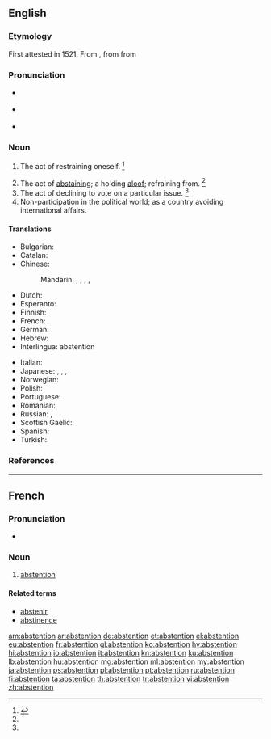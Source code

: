 ==English==

===Etymology===
First attested in 1521. From {{etyl|fr|en}} {{term|abstention|lang=fr}}, from {{etyl|LL|en}} {{term/t|la|abstēntiō}} from {{etyl|la|en}} {{term/t|la|abstinēō||withhold, to abstain}}

===Pronunciation===
* {{a|RP}} {{IPA|/əbˈstɛn.ʃn̩/}}
* {{a|US}} {{IPA|/æbˈstɛn.ʃn̩/|/əbˈstɛn.ʃn̩/|/æbˈstɛn.t͡ʃn̩/|/əbˈstɛn.t͡ʃn̩/}}
* {{audio|en-us-abstention.ogg|Audio (US)|lang=en}}

===Noun===
{{en-noun}}

# {{context|obsolete|lang=en}} The act of restraining oneself. {{defdate|Attested from the early 16<sup>th</sup> century until the med 17<sup>th</sup> century.}}<ref name=SOED>{{R:SOED5|page=9}}</ref>
# The act of [[abstaining]]; a holding [[aloof]]; refraining from. {{defdate|First attested in the early 17<sup>th</sup> century.}}<ref name=SOED/>
# The act of declining to vote on a particular issue. {{defdate|First attested in the late 19<sup>th</sup> century.}}<ref name=SOED/>
# Non-participation in the political world; as a country avoiding international affairs.

====Translations====
{{trans-top|the act of abstaining}}
* Bulgarian: {{t+|bg|въздържаност}}
* Catalan: {{t|ca|abstenció|f}}
* Chinese:
*: Mandarin: {{t|cmn|棄權|sc=Hani}}, {{t+|cmn|弃权|tr=qìquán|sc=Hani}} {{qualifier|failing to exercise a right}}, {{t+|cmn|戒除|tr=jièchú|sc=Hani}} {{qualifier|bad habits}}, {{t+|cmn|戒酒|tr=jièjiǔ|sc=Hani}} {{qualifier|alcohol}}, {{t+|cmn|禁酒|tr=jìnjiǔ|sc=Hani}} {{qualifier|alcohol}}
* Dutch: {{t+|nl|onthouding|f}}
* Esperanto: {{t|eo|sindeteno}}
* Finnish: {{t|fi|pidättäytyminen}}
* French: {{t+|fr|abstention|f}}
* German: {{t|de|Enthaltung|f}}
* Hebrew: {{t|he|הימנעו|f|tr=(himan'ut|sc=Hebr}}
* Interlingua: abstention
{{trans-mid}}
* Italian: {{t|it|astensione}}
* Japanese: {{t|ja|慎む|tr=つつしむこと, tsutsushimu koto|alt=慎むこと|sc=Jpan}}, {{t|ja|禁酒|tr=きんしゅ, kinshu|sc=Jpan}} {{qualifier|alcohol}}, {{t|ja|棄権|tr=きけん, kiken|sc=Jpan}} {{qualifier|failing to exercise a right}}, {{t+|ja|不参加|tr=ふさんか, fusanka|sc=Jpan}} {{qualifier|non-participation}}
* Norwegian: {{t|no|avhold|n}}
* Polish: {{t+|pl|abstynencja|f}}
* Portuguese: {{t+|pt|abstenção|f}}
* Romanian: {{t+|ro|abținere|f}}
* Russian: {{t+|ru|воздержание|n|tr=vozderžánije|sc=Cyrl}}, {{t+|ru|воздержанность|f|tr=vozdéržannost'|sc=Cyrl}}
* Scottish Gaelic: {{t|gd|seachnadh|m}}
* Spanish: {{t+|es|abstención|f}}
* Turkish: {{t+|tr|çekimserlik}}
{{trans-bottom}}

===References===
<references/>

----

==French==

===Pronunciation===
* {{audio|Fr-abstention.ogg|Audio|lang=fr}}

===Noun===
{{fr-noun|f}}

# [[abstention#French|abstention]]

====Related terms====
* [[abstenir]]
* [[abstinence#French|abstinence]]

[[am:abstention]]
[[ar:abstention]]
[[de:abstention]]
[[et:abstention]]
[[el:abstention]]
[[eu:abstention]]
[[fr:abstention]]
[[gl:abstention]]
[[ko:abstention]]
[[hy:abstention]]
[[hi:abstention]]
[[io:abstention]]
[[it:abstention]]
[[kn:abstention]]
[[ku:abstention]]
[[lb:abstention]]
[[hu:abstention]]
[[mg:abstention]]
[[ml:abstention]]
[[my:abstention]]
[[ja:abstention]]
[[ps:abstention]]
[[pl:abstention]]
[[pt:abstention]]
[[ru:abstention]]
[[fi:abstention]]
[[ta:abstention]]
[[th:abstention]]
[[tr:abstention]]
[[vi:abstention]]
[[zh:abstention]]